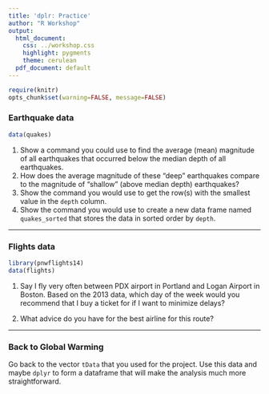 ```yaml
---
title: 'dplr: Practice'
author: "R Workshop"
output:
  html_document:
    css: ../workshop.css
    highlight: pygments
    theme: cerulean
  pdf_document: default
---
```


```r
require(knitr)
opts_chunk$set(warning=FALSE, message=FALSE)
```


### Earthquake data

```r
data(quakes)
```

1.   Show a command you could use to find the average (mean) magnitude of all earthquakes that occurred below the median depth of all earthquakes.
1.   How does the average magnitude of these "deep" earthquakes compare to the magnitude of "shallow" (above median depth) earthquakes?
1.   Show the command you would use to get the row(s) with the smallest value in the `depth` column.
1.   Show the command you would use to create a new data frame named `quakes_sorted` that stores the data in sorted order by `depth`.

* * *

### Flights data

```r
library(pnwflights14)
data(flights)
```

1. Say I fly very often between PDX airport in Portland and Logan Airport in Boston. Based on the 2013 data, which day of the week would you recommend that I buy a ticket for if I want to minimize delays?

1. What advice do you have for the best airline for this route?


* * *

### Back to Global Warming

Go back to the vector `tData` that you used for the project. Use this data and
maybe `dplyr` to form a dataframe that will make the analysis much more straightforward.
